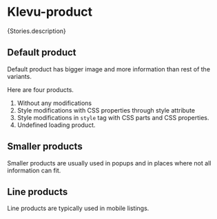 
<Meta of={Stories} />

# Klevu-product

<Markdown>{Stories.description}</Markdown>

## Default product

Default product has bigger image and more information than rest of the variants.

Here are four products.

1. Without any modifications
2. Style modifications with CSS properties through style attribute
3. Style modifications in `style` tag with CSS parts and CSS properties.
4. Undefined loading product.

<Canvas of={Stories.Product} />

## Smaller products

Smaller products are usually used in popups and in places where not all information can fit.

<Canvas of={Stories.SmallProduct} />

## Line products

Line products are typically used in mobile listings.

<Canvas of={Stories.LineItems} />
